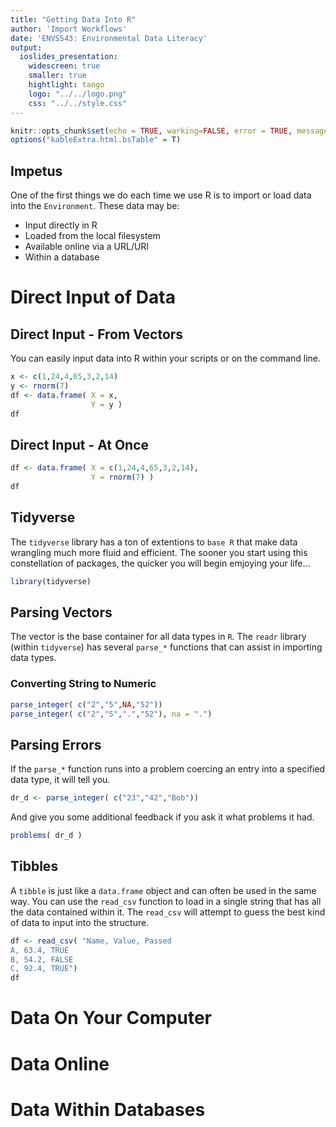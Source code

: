 ```yaml
---
title: "Getting Data Into R"
author: 'Import Workflows'
date: 'ENVS543: Environmental Data Literacy'
output: 
  ioslides_presentation:
    widescreen: true
    smaller: true
    hightlight: tango
    logo: "../../logo.png"
    css: "../../style.css"
---
```


```r
knitr::opts_chunk$set(echo = TRUE, warking=FALSE, error = TRUE, message = FALSE)
options("kableExtra.html.bsTable" = T)
```

## Impetus

One of the first things we do each time we use R is to import or load data into the `Environment`.  These data may be:

 - Input directly in R  
 - Loaded from the local filesystem  
 - Available online via a URL/URI  
 - Within a database  
 


# Direct Input of Data

## Direct Input - From Vectors

You can easily input data into R within your scripts or on the command line.

```r
x <- c(1,24,4,65,3,2,14)
y <- rnorm(7)
df <- data.frame( X = x, 
                  Y = y )
df
```


## Direct Input - At Once

```r
df <- data.frame( X = c(1,24,4,65,3,2,14),
                  Y = rnorm(7) )
df
```


## Tidyverse

The `tidyverse` library has a ton of extentions to `base R` that make data wrangling much more fluid and efficient.  The sooner you start using this constellation of packages, the quicker you will begin emjoying your life... 

```r
library(tidyverse)
```


## Parsing Vectors

The vector is the base container for all data types in `R`.  The `readr` library (within `tidyverse`) has several `parse_*` functions that can assist in importing data types.

### Converting String to Numeric
```r
parse_integer( c("2","5",NA,"52"))
parse_integer( c("2","5",".","52"), na = ".")
```


## Parsing Errors {.build}

If the `parse_*` function runs into a problem coercing an entry into a specified data type, it will tell you.

```r
dr_d <- parse_integer( c("23","42","Bob"))
```

And give you some additional feedback if you ask it what problems it had.

```r
problems( dr_d )
```



## Tibbles

A `tibble` is just like a `data.frame` object and can often be used in the same way.  You can use the `read_csv` function to load in a single string that has all the data contained within it.  The `read_csv` will attempt to guess the best kind of data to input into the structure.

```r
df <- read_csv( "Name, Value, Passed
A, 63.4, TRUE
B, 54.2, FALSE
C, 92.4, TRUE")
df
```




# Data On Your Computer




# Data Online



# Data Within Databases







